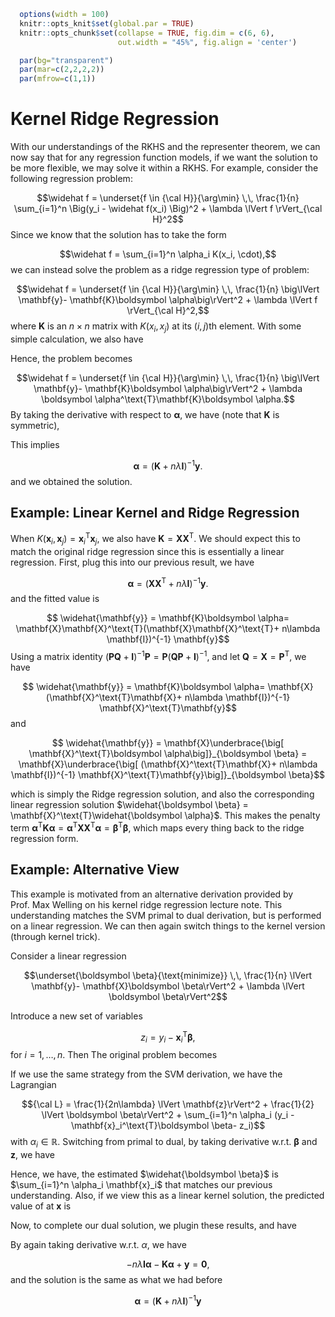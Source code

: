 \def\cD{{\cal D}}
\def\cL{{\cal L}}
\def\cX{{\cal X}}
\def\cF{{\cal F}}
\def\cH{{\cal H}}
\def\bA{\mathbf{A}}
\def\bB{\mathbf{B}}
\def\bX{\mathbf{X}}
\def\bH{\mathbf{H}}
\def\bI{\mathbf{I}}
\def\bK{\mathbf{K}}
\def\bP{\mathbf{P}}
\def\bQ{\mathbf{Q}}
\def\bU{\mathbf{U}}
\def\bD{\mathbf{D}}
\def\bV{\mathbf{V}}
\def\bS{\mathbf{S}}
\def\bW{\mathbf{W}}
\def\bK{\mathbf{K}}
\def\bx{\mathbf{x}}
\def\by{\mathbf{y}}
\def\bs{\mathbf{s}}
\def\br{\mathbf{r}}
\def\bu{\mathbf{u}}
\def\be{\mathbf{e}}
\def\bv{\mathbf{v}}
\def\bp{\mathbf{p}}
\def\bw{\mathbf{w}}
\def\bz{\mathbf{z}}
\def\bzero{\mathbf{0}}
\def\balpha{\boldsymbol \alpha}
\def\bbeta{\boldsymbol \beta}
\def\btheta{\boldsymbol \theta}
\def\bxi{\boldsymbol \xi}
\def\bmu{\boldsymbol \mu}
\def\bepsilon{\boldsymbol \epsilon}
\def\T{\text{T}}
\def\Trace{\text{Trace}}
\def\Cov{\text{Cov}}
\def\Var{\text{Var}}
\def\E{\text{E}}
\def\pr{\text{pr}}
\def\Prob{\text{P}}
\DeclareMathOperator*{\argmin}{arg\,min}
\DeclareMathOperator*{\argmax}{arg\,max}

```r
  options(width = 100)
  knitr::opts_knit$set(global.par = TRUE)
  knitr::opts_chunk$set(collapse = TRUE, fig.dim = c(6, 6),
                        out.width = "45%", fig.align = 'center')
```
```r
  par(bg="transparent")
  par(mar=c(2,2,2,2))
  par(mfrow=c(1,1))
```

# Kernel Ridge Regression

With our understandings of the RKHS and the representer theorem, we can now say that for any regression function models, if we want the solution to be more flexible, we may solve it within a RKHS. For example, consider the following regression problem:

$$\widehat f = \underset{f \in \cH}{\arg\min} \,\, \frac{1}{n} \sum_{i=1}^n \Big(y_i - \widehat f(x_i) \Big)^2 + \lambda \lVert f \rVert_\cH^2$$
Since we know that the solution has to take the form 

$$\widehat f = \sum_{i=1}^n \alpha_i K(x_i, \cdot),$$
we can instead solve the problem as a ridge regression type of problem:

$$\widehat f = \underset{f \in \cH}{\arg\min} \,\, \frac{1}{n} \big\lVert \by - \bK \balpha \big\rVert^2 + \lambda \lVert f \rVert_\cH^2,$$
where $\bK$ is an $n \times n$ matrix with $K(x_i, x_j)$ at its $(i,j)$th element. With some simple calculation, we also have 

\begin{align}
\lVert f \rVert_\cH^2 =& \langle f, f \rangle \nonumber \\
=& \langle \sum_{i=1}^n \alpha_i K(x_i, \cdot), \sum_{j=1}^n \alpha_j K(x_j, \cdot) \rangle \nonumber \\
=& \sum_{i, j} \alpha_i \alpha_j \big\langle K(x_i, \cdot), K(x_j, \cdot) \big\rangle \nonumber \\
=& \sum_{i, j} \alpha_i \alpha_j K(x_i, x_j) \nonumber \\
=& \balpha^\T \bK \balpha
\end{align}

Hence, the problem becomes 

$$\widehat f = \underset{f \in \cH}{\arg\min} \,\, \frac{1}{n} \big\lVert \by - \bK \balpha \big\rVert^2 + \lambda \balpha^\T \bK \balpha.$$
By taking the derivative with respect to $\balpha$, we have (note that $\bK$ is symmetric),

\begin{align}
-\frac{1}{n} \bK^\T (\by - \bK \balpha) + \lambda \bK \balpha \overset{\text{set}}{=} \mathbf{0} \nonumber \\
\bK (- \by + \bK \balpha + n\lambda \balpha) = \mathbf{0}.
\end{align}
This implies 

$$ \balpha = (\bK + n\lambda \bI)^{-1} \by.$$
and we obtained the solution. 

## Example: Linear Kernel and Ridge Regression

When $K(\bx_i, \bx_j) = \bx_i^\T \bx_j$, we also have $\bK = \bX \bX^\T$. We should expect this to match the original ridge regression since this is essentially a linear regression. First, plug this into our previous result, we have 

$$ \balpha = (\bX \bX^\T + n\lambda \bI)^{-1} \by.$$
and the fitted value is 

$$ \widehat{\by} = \bK \balpha = \bX \bX^\T (\bX \bX^\T + n\lambda \bI)^{-1} \by$$
Using a matrix identity $(\bP \bQ + \bI)^{-1}\bP = \bP (\bQ \bP + \bI)^{-1}$, and let $\bQ = \bX = \bP^\T$, we have 

$$ \widehat{\by} = \bK \balpha = \bX (\bX^\T \bX + n\lambda \bI)^{-1} \bX^\T \by$$
and 

$$ \widehat{\by} = \bX \underbrace{\big[ \bX^\T \balpha \big]}_{\bbeta} = \bX \underbrace{\big[ (\bX^\T \bX + n\lambda \bI)^{-1} \bX^\T \by \big]}_{\bbeta}$$


which is simply the Ridge regression solution, and also the corresponding linear regression solution $\widehat{\bbeta} = \bX^\T \widehat{\balpha}$. This makes the penalty term $\balpha^\T \bK \balpha = \balpha^\T \bX \bX^\T \balpha = \bbeta^\T \bbeta$, which maps every thing back to the ridge regression form. 

## Example: Alternative View

This example is motivated from an alternative derivation provided by Prof. Max Welling on his kernel ridge regression lecture note. This understanding matches the SVM primal to dual derivation, but is performed on a linear regression. We can then again switch things to the kernel version (through kernel trick). 

Consider a linear regression

$$\underset{\bbeta}{\text{minimize}} \,\, \frac{1}{n} \lVert \by - \bX \bbeta \rVert^2 + \lambda \lVert \bbeta \rVert^2$$

Introduce a new set of variables 

$$z_i = y_i - \bx_i^\T \bbeta,$$
for $i = 1, \ldots, n$. Then The original problem becomes 

\begin{align}
\underset{\bbeta, \bz}{\text{minimize}} \quad & \frac{1}{2n\lambda} \lVert \bz \rVert^2 + \frac{1}{2} \lVert \bbeta \rVert^2 \nonumber \\
\text{subj. to} \quad & z_i = y_i - \bx_i^\T \bbeta, \,\, i = 1, \ldots, n.
\end{align}

If we use the same strategy from the SVM derivation, we have the Lagrangian

$${\cal L} = \frac{1}{2n\lambda} \lVert \bz \rVert^2 + \frac{1}{2} \lVert \bbeta \rVert^2 + \sum_{i=1}^n \alpha_i (y_i - \bx_i^\T \bbeta - z_i)$$
with $\alpha_i \in \mathbb{R}$. Switching from primal to dual, by taking derivative w.r.t. $\bbeta$ and $\bz$, we have 

\begin{align}
\frac{\partial \cal L}{\partial z_i} =&\, \frac{1}{n\lambda}z_i - \alpha_i = 0, \quad \text{for} \,\, i = 1, \ldots, n, \nonumber \\
\text{and}\,\, \frac{\partial \cal L}{\partial \bbeta} =&\, \bbeta - \sum_{i=1}^n \alpha_i \bx_i = \mathbf{0}
\end{align}

Hence, we have, the estimated $\widehat{\bbeta}$ is $\sum_{i=1}^n \alpha_i \bx_i$ that matches our previous understanding. Also, if we view this as a linear kernel solution, the predicted value of at $\bx$ is 

\begin{align}
f(\bx) =& \,\, \bx^\T \bbeta \nonumber \\
=& \sum_{i=1}^n \alpha_i \bx^\T \bx_i \nonumber \\
=& \sum_{i=1}^n \alpha_i K(\bx, \bx_i).
\end{align}

Now, to complete our dual solution, we plugin these results, and have 

\begin{align}
\underset{\balpha}{\max} \underset{\bz, \bbeta}{\min} {\cal L} =& \frac{n\lambda}{2} \balpha^\T \balpha + \frac{1}{2} \sum_{i, j} \alpha_i \alpha_j x_i^\T x_j + \sum_{j} \alpha_j \big(y_j - x_j^\T \sum_i \alpha_i \bx_i - n\lambda \alpha_i \big) \nonumber \\
 =& - \frac{n\lambda}{2} \balpha^\T \balpha - \frac{1}{2} \sum_{i, j} \alpha_i \alpha_j \langle x_i, x_j \rangle + \sum_{i} \alpha_i y_i \nonumber \\
=& - \frac{n\lambda}{2} \balpha^\T \balpha - \frac{1}{2} \balpha^\T \bK \balpha + \balpha^\T \by
\end{align}

By again taking derivative w.r.t. $\alpha$, we have

$$ - n\lambda \bI \balpha - \bK \balpha + \by = \mathbf{0},$$
and the solution is the same as what we had before 

$$\balpha = (\bK + n\lambda \bI)^{-1} \by$$
